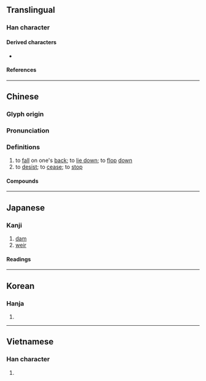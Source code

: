 {{character info}}
==Translingual==

===Han character===
{{Han char|rn=9|rad=人|as=09|sn=11|four=21214|canj=OSAV|ids=⿰亻匽}}

====Derived characters====
* {{l|mul|[[𠼸]], [[𩻖]], [[𪅬]]}}

====References====
{{Han ref|kx=0109.220|dkj=00830|dj=0233.110|hdz=10187.010|uh=5043}}

----

==Chinese==
{{zh-forms}}

===Glyph origin===
{{Han etym}}

===Pronunciation===
{{zh-pron
|m=yǎn
|c=jin2,jim2
|mn=ián
|mc=y
|oc=y
|cat=
}}

===Definitions===
{{zh-hanzi}}

# to [[fall]] on one's [[back]]; to [[lie down]]; to [[flop]] [[down]]
# to [[desist]]; to [[cease]]; to [[stop]]

====Compounds====
{{zh-der|修文偃武|偃仆|偃仰|偃佒|偃兵息甲|偃師縣|偃旗息鼓|偃旗臥鼓|偃月|偃松|偃武修文|偃武興文|偃波書|偃臥|偃草|偃衍|偃蹇|偃蹇困窮|偃鼠|偃鼠飲河|側偃|前合後偃|徐偃王|息偃|文修武偃|文偃|日角偃月|武偃文修|狐偃|臥鼓偃旗|與世偃仰|草偃|草偃風從|草偃風行|言偃|起偃為豎|韜戈偃武|風行草偃|鼻偃齒露|偃師:[[Yanshi]]}}

----

==Japanese==

===Kanji===
{{ja-kanji|grade=|rs=人09}}

# [[dam]]
# [[weir]]

====Readings====
{{ja-readings
|on=えん
|kun=ふせる, やすむ
}}

----

==Korean==

===Hanja===
{{ko-hanja|언}}

# {{rfdef|ko|sort=人09}}

----

==Vietnamese==

===Han character===
{{vi-readings|reading=[[ễnh]]|rs=人09}}

# {{rfdef|vi|sort=人09}}